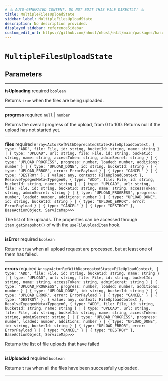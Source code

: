 ```yaml
---
# ⚠️ AUTO-GENERATED CONTENT. DO NOT EDIT THIS FILE DIRECTLY! ⚠️
title: MultipleFilesUploadState
sidebar_label: MultipleFilesUploadState
description: No description provided.
displayed_sidebar: referenceSidebar
custom_edit_url: https://github.com/nhost/nhost/edit/main/packages/hasura-storage-js/src/packages/hasura-storage-js/src/promises/multiple-files-upload.ts#L32
---
```


# `MultipleFilesUploadState`

## Parameters

---

**<span className="parameter-name">isUploading</span>** <span className="optional-status">required</span> `boolean`

Returns `true` when the files are being uploaded.

---

**<span className="parameter-name">progress</span>** <span className="optional-status">required</span> `null` | `number`

Returns the overall progress of the upload, from 0 to 100. Returns null if the upload has not started yet.

---

**<span className="parameter-name">files</span>** <span className="optional-status">required</span> `Array<ActorRefWithDeprecatedState<FileUploadContext, { type: "ADD", file: File, id: string, bucketId: string, name: string } | { type: "UPLOAD", url: string, file: File, id: string, bucketId: string, name: string, accessToken: string, adminSecret: string } | { type: "UPLOAD_PROGRESS", progress: number, loaded: number, additions: number } | { type: "UPLOAD_DONE", id: string, bucketId: string } | { type: "UPLOAD_ERROR", error: ErrorPayload } | { type: "CANCEL" } | { type: "DESTROY" }, { value: any, context: FileUploadContext }, ResolveTypegenMeta<Typegen0, { type: "ADD", file: File, id: string, bucketId: string, name: string } | { type: "UPLOAD", url: string, file: File, id: string, bucketId: string, name: string, accessToken: string, adminSecret: string } | { type: "UPLOAD_PROGRESS", progress: number, loaded: number, additions: number } | { type: "UPLOAD_DONE", id: string, bucketId: string } | { type: "UPLOAD_ERROR", error: ErrorPayload } | { type: "CANCEL" } | { type: "DESTROY" }, BaseActionObject, ServiceMap>>>`

The list of file uploads. The properties can be accessed through `item.getSnapshot()` of with the `useFileUploadItem` hook.

---

**<span className="parameter-name">isError</span>** <span className="optional-status">required</span> `boolean`

Returns `true` when all upload request are processed, but at least one of them has failed.

---

**<span className="parameter-name">errors</span>** <span className="optional-status">required</span> `Array<ActorRefWithDeprecatedState<FileUploadContext, { type: "ADD", file: File, id: string, bucketId: string, name: string } | { type: "UPLOAD", url: string, file: File, id: string, bucketId: string, name: string, accessToken: string, adminSecret: string } | { type: "UPLOAD_PROGRESS", progress: number, loaded: number, additions: number } | { type: "UPLOAD_DONE", id: string, bucketId: string } | { type: "UPLOAD_ERROR", error: ErrorPayload } | { type: "CANCEL" } | { type: "DESTROY" }, { value: any, context: FileUploadContext }, ResolveTypegenMeta<Typegen0, { type: "ADD", file: File, id: string, bucketId: string, name: string } | { type: "UPLOAD", url: string, file: File, id: string, bucketId: string, name: string, accessToken: string, adminSecret: string } | { type: "UPLOAD_PROGRESS", progress: number, loaded: number, additions: number } | { type: "UPLOAD_DONE", id: string, bucketId: string } | { type: "UPLOAD_ERROR", error: ErrorPayload } | { type: "CANCEL" } | { type: "DESTROY" }, BaseActionObject, ServiceMap>>>`

Returns the list of file uploads that have failed

---

**<span className="parameter-name">isUploaded</span>** <span className="optional-status">required</span> `boolean`

Returns `true` when all the files have been successfully uploaded.

---
